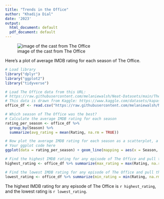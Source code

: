 ```yaml
---
title: "Trends in the Office"
author: "Khadija Dial"
date: '2023'
output:
  html_document: default
  pdf_document: default
---
```



![image of the cast from The Office](https://media.npr.org/assets/img/2020/04/03/gettyimages-168938639_wide-d00093ec8c37be0a52b9be5f8ac0bd081207874d-s1600-c85.webp)

Here's a plot of average IMDB rating for each season of The Office.
```r
# Load library
library("dplyr")
library("ggplot2")
library("tidyverse")

# Load The Office data from this URL:
# https://raw.githubusercontent.com/melaniewalsh/Neat-Datasets/main/TheOfficeIMDBPerEpisode.csv
# This data is drawn from Kaggle: https://www.kaggle.com/datasets/kapastor/the-office-imdb-ratings-per-episode
office_df <- read.csv("https://raw.githubusercontent.com/melaniewalsh/Neat-Datasets/main/TheOfficeIMDBPerEpisode.csv", stringsAsFactors = FALSE)

# Which season of The Office was the best?
# Calculate the average IMDB rating for each season
rating_per_season <- office_df %>% 
  group_by(Season) %>% 
  summarize(avg_rating = mean(Rating, na.rm = TRUE))

# Now plot the average IMDB rating for each season as a scatterplot, a line plot, or both
# Your ggplot code here
ggplot(data = rating_per_season) + geom_line(mapping = aes(x = Season, y = avg_rating))
```
```r
# Find the highest IMDB rating for any episode of The Office and pull the value
highest_rating <- office_df %>% summarize(max_rating = max(Rating, na.rm = TRUE)) %>% pull(max_rating)

# Find the lowest IMDB rating for any episode of The Office and pull the value
lowest_rating <- office_df %>% summarize(min_rating = min(Rating, na.rm = TRUE)) %>% pull(min_rating)
```
The highest IMDB rating for any episode of The Office is `r highest_rating`, and the lowest rating is `r lowest_rating`.
